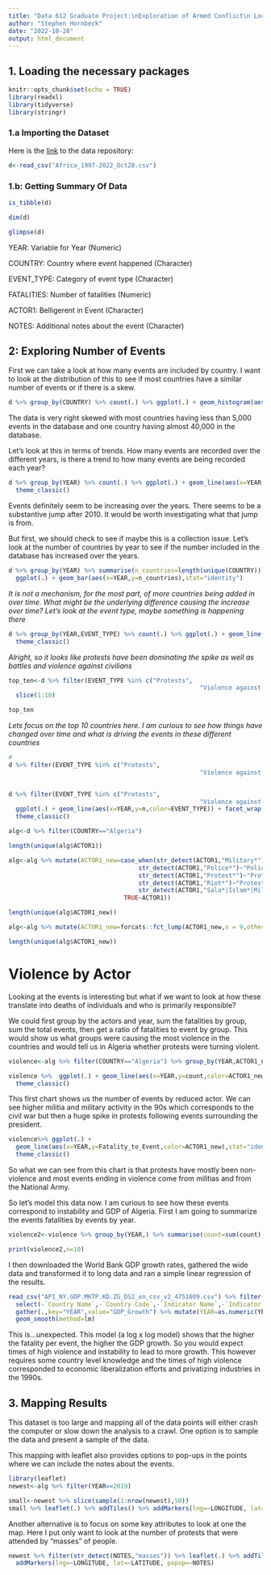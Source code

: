 ```yaml
---
title: "Data 612 Graduate Project:\nExploration of Armed Conflict\n Location & Event Database (ACLED)"
author: "Stephen Hornbeck"
date: "2022-10-28"
output: html_document
---
```


## 1. Loading the necessary packages
```r
knitr::opts_chunk$set(echo = TRUE)
library(readxl)
library(tidyverse)
library(stringr)
```

### 1.a Importing the Dataset

Here is the [link](https://acleddata.com/) to the data repository:


```r
d<-read_csv("Africa_1997-2022_Oct28.csv")
```
### 1.b: Getting Summary Of Data

```r

is_tibble(d)

dim(d)

glimpse(d)

```
YEAR: Variable for Year (Numeric)

COUNTRY: Country where event happened (Character)

EVENT_TYPE: Category of event type (Character)

FATALITIES: Number of fatalities (Numeric)

ACTOR1: Belligerent in Event (Character)

NOTES: Additional notes about the event (Character)




## 2: Exploring Number of Events

First we can take a look at how many events are included by country. I want to look at the distribution of this to see if most countries have a similar number of events or if there is a skew.

```r
d %>% group_by(COUNTRY) %>% count(.) %>% ggplot(.) + geom_histogram(aes(x=n))
```


The data is very right skewed with most countries having less than 5,000 events in the database and one country having almost 40,000 in the database.

Let's look at this in terms of trends. How many events are recorded over the different years, is there a trend to how many events are being recorded each year? 

```r
d %>% group_by(YEAR) %>% count(.) %>% ggplot(.) + geom_line(aes(x=YEAR,y=n)) + ylab("Number of Events") + 
  theme_classic()
```

Events definitely seem to be increasing over the years. There seems to be a substantive jump after 2010. It would be worth investigating what that jump is from.

But first, we should check to see if maybe this is a collection issue. Let's look at the number of countries by year to see if the number included in the database has increased over the years.


```r
d %>% group_by(YEAR) %>% summarise(n_countries=length(unique(COUNTRY))) %>% 
  ggplot(.) + geom_bar(aes(x=YEAR,y=n_countries),stat="identity")
```

*It is not a mechanism, for the most part, of more countries being added in over time. What might be the underlying difference causing the increase over time? Let's look at the event type, maybe something is happening there*


```r

d %>% group_by(YEAR,EVENT_TYPE) %>% count(.) %>% ggplot(.) + geom_line(aes(x=YEAR,y=n,color=EVENT_TYPE)) + ylab("Number of Events") + 
  theme_classic()
```

*Alright, so it looks like protests have been dominating the spike as well as battles and violence against civilians*

```r
top_ten<-d %>% filter(EVENT_TYPE %in% c("Protests", 
                                                     "Violence against civilians","Battles")) %>% group_by(COUNTRY) %>% count() %>% arrange(desc(n)) %>% ungroup() %>% 
  slice(1:10)

top_ten
```

*Lets focus on the top 10 countries here. I am curious to see how things have changed over time and what is driving the events in these different countries*

```r

#
d %>% filter(EVENT_TYPE %in% c("Protests", 
                                                     "Violence against civilians","Battles")) %>% filter(COUNTRY %in% top_ten$COUNTRY) %>% group_by(COUNTRY,EVENT_TYPE) %>% count() %>% arrange(desc(n)) 


d %>% filter(EVENT_TYPE %in% c("Protests", 
                                                     "Violence against civilians","Battles")) %>% filter(COUNTRY %in% top_ten$COUNTRY) %>% group_by(YEAR,COUNTRY,EVENT_TYPE) %>% count() %>% arrange(desc(n)) %>% 
  ggplot(.) + geom_line(aes(x=YEAR,y=n,color=EVENT_TYPE)) + facet_wrap(COUNTRY~.) +
  theme_classic()

```







```r

alg<-d %>% filter(COUNTRY=="Algeria")

length(unique(alg$ACTOR1))

```



```r
alg<-alg %>% mutate(ACTOR1_new=case_when(str_detect(ACTOR1,"Military*")~"Algerian Military",
                                    str_detect(ACTOR1,"Police*")~"Police",
                                    str_detect(ACTOR1,"Protest*")~"Protestors",
                                    str_detect(ACTOR1,"Riot*")~"Protestors",
                                    str_detect(ACTOR1,"Sala*|Islam*|Milita")~"Militia/Armed Group",
                                TRUE~ACTOR1))

length(unique(alg$ACTOR1_new))

alg<-alg %>% mutate(ACTOR1_new=forcats::fct_lump(ACTOR1_new,n = 9,other_level = "Other"))

length(unique(alg$ACTOR1_new))

```

# Violence by Actor

Looking at the events is interesting but what if we want to look at how these translate into deaths of individuals and who is primarily responsible?

We could first group by the actors and year, sum the fatalities by group, sum the total events, then get a ratio of fatalities to event by group. This would show us what groups were causing the most violence in the countries and would tell us in Algeria whether protests were turning violent.

```r
violence<-alg %>% filter(COUNTRY=="Algeria") %>% group_by(YEAR,ACTOR1_new) %>% dplyr::summarise(count=n(),fatalities=sum(FATALITIES),Fatality_to_Event=fatalities/count) 

violence %>%  ggplot(.) + geom_line(aes(x=YEAR,y=count,color=ACTOR1_new),stat="identity",position="dodge")+
  theme_classic()

```

This first chart shows us the number of events by reduced actor. We can see higher militia and military activity in the 90s which corresponds to the civil war but then a huge spike in protests following events surrounding the president.

```r
violence%>% ggplot(.) + 
  geom_line(aes(x=YEAR,y=Fatality_to_Event,color=ACTOR1_new),stat="identity",position="dodge")+
  theme_classic()
```

So what we can see from this chart is that protests have mostly been non-violence and most events ending in violence come from militias and from the National Army.

So let's model this data now. I am curious to see how these events correspond to instability and GDP of Algeria. First I am going to summarize the events fatalities by events by year.


```r
violence2<-violence %>% group_by(YEAR,) %>% summarise(count=sum(count),fatalities=sum(fatalities),Fatality_to_Event=fatalities/count)

print(violence2,n=10)


```

I then downloaded the World Bank GDP growth rates, gathered the wide data and transformed it to long data and ran a simple linear regression of the results.

```r
read_csv("API_NY.GDP.MKTP.KD.ZG_DS2_en_csv_v2_4751609.csv") %>% filter(str_detect(`Country Name`,"Algeria")) %>%
  select(-`Country Name`,-`Country Code`,-`Indicator Name`,-`Indicator Code`) %>%
  gather(.,key="YEAR",value="GDP_Growth") %>% mutate(YEAR=as.numeric(YEAR)) %>% left_join(violence2,.,by="YEAR") %>% ggplot(.,aes(y=log(GDP_Growth),x=log(Fatality_to_Event))) + geom_point()+
  geom_smooth(method=lm)
```


This is...unexpected. This model (a log x log model) shows that the higher the fatality per event, the higher the GDP growth. So you would expect times of high violence and instability to lead to more growth. This however requires some country level knowledge and the times of high violence corresponded to economic liberalization efforts and privatizing industries in the 1990s.


## 3. Mapping Results

This dataset is too large and mapping all of the data points will either crash the computer or slow down the analysis to a crawl. One option is to sample the data and present a sample of the data. 

This mapping with leaflet also provides options to pop-ups in the points where we can include the notes about the events.

```r
library(leaflet)
newest<-alg %>% filter(YEAR==2019)

small<-newest %>% slice(sample(1:nrow(newest),50))
small %>% leaflet(.) %>% addTiles() %>% addMarkers(lng=~LONGITUDE, lat=~LATITUDE, popup=~NOTES)

```


Another alternative is to focus on some key attributes to look at one the map. Here I put only want to look at the number of protests that were attended by "masses" of people.

```r
newest %>% filter(str_detect(NOTES,"masses")) %>% leaflet(.) %>% addTiles() %>%  
  addMarkers(lng=~LONGITUDE, lat=~LATITUDE, popup=~NOTES)
```


